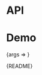 
<Meta title="Packages/Typography/Typescale/XXL" component={XXL} />

# API

<ArgsTable />

# Demo

<Canvas>
  <Story
    name="XXL"
    args={{ children: 'Text' }}
    argTypes={{ tag: { control: 'text' } }}
    parameters={{
      design: {
        allowFullscreen: true,
        type: 'figma',
        url: 'https://www.figma.com/file/6g87L4FdKZTA3knt3Rsfdx/Garden?node-id=102%3A107'
      }
    }}
  >
    {args => <TypescaleStory {...args} size="2x-large" />}
  </Story>
</Canvas>

<Markdown>{README}</Markdown>
